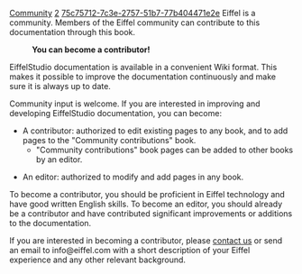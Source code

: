 [[Property:title|Community]]
[[Property:weight|2]]
[[Property:uuid|75c75712-7c3e-2757-51b7-77b404471e2e]]
Eiffel is a community. Members of the Eiffel community can contribute to this documentation through this book.


:'''You can become a contributor!'''


EiffelStudio documentation is available in a convenient Wiki format. This makes it possible to improve the documentation continuously and make sure it is always up to date.

Community input is welcome. If you are interested in improving and developing EiffelStudio documentation, you can become:

* A contributor: authorized to edit existing pages to any book, and to add pages to the "Community contributions" book.
**"Community contributions" book pages can be added to other books by an editor.

* An editor: authorized to modify and add pages in any book.

To become a contributor, you should be proficient in Eiffel technology and have good written English skills. To become an editor, you should already be a contributor and have contributed significant improvements or additions to the documentation.

If you are interested in becoming a contributor, please [http://doc.eiffel.com/contact contact us] or send an email to info@eiffel.com with a short description of your Eiffel experience and any other relevant background.

